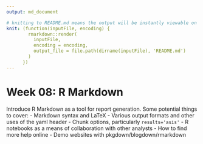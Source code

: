 ```yaml
---
output: md_document

# knitting to README.md means the output will be instantly viewable on Azure Devops
knit: (function(inputFile, encoding) {
        rmarkdown::render(
          inputFile,
          encoding = encoding,
          output_file = file.path(dirname(inputFile), 'README.md')
        )
      })
---
```

# Week 08: R Markdown

Introduce R Markdown as a tool for report generation. Some potential things to
cover:
- Markdown syntax and LaTeX 
- Various output formats and other uses of the yaml header
- Chunk options, particularly `results='asis'`
- R notebooks as a means of collaboration with other analysts
- How to find more help online
- Demo websites with pkgdown/blogdown/rmarkdown